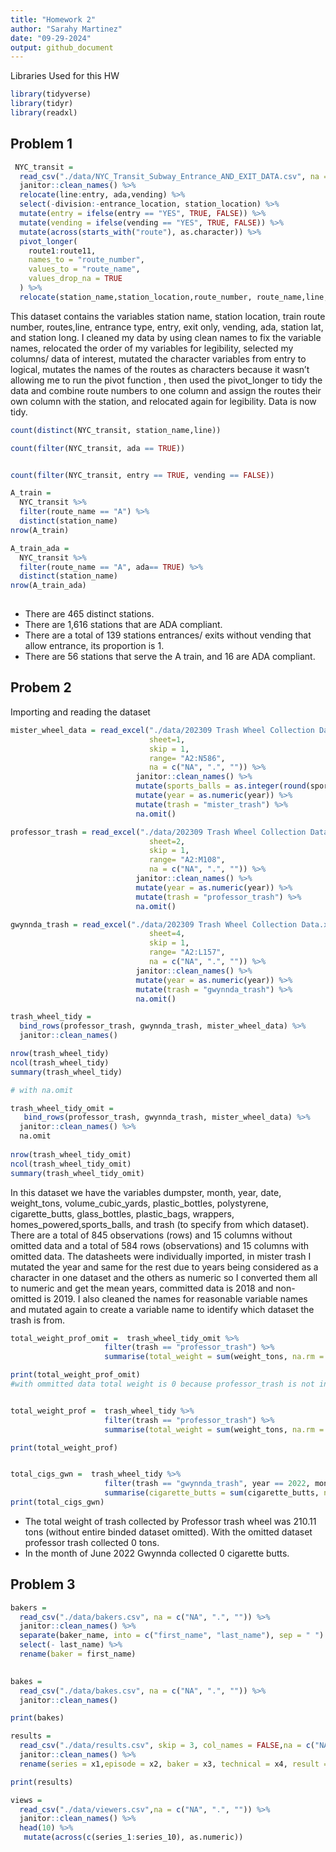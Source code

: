 ```yaml
---
title: "Homework 2"
author: "Sarahy Martinez"
date: "09-29-2024"
output: github_document
---
```


Libraries Used for this HW
```r
library(tidyverse)
library(tidyr)
library(readxl)
```

## Problem 1


```r
 NYC_transit =
  read_csv("./data/NYC_Transit_Subway_Entrance_AND_EXIT_DATA.csv", na = c("NA", ".", "")) %>% 
  janitor::clean_names() %>% 
  relocate(line:entry, ada,vending) %>% 
  select(-division:-entrance_location, station_location) %>% 
  mutate(entry = ifelse(entry == "YES", TRUE, FALSE)) %>% 
  mutate(vending = ifelse(vending == "YES", TRUE, FALSE)) %>% 
  mutate(across(starts_with("route"), as.character)) %>% 
  pivot_longer(
    route1:route11,
    names_to = "route_number",
    values_to = "route_name",
    values_drop_na = TRUE
  ) %>% 
  relocate(station_name,station_location,route_number, route_name,line,entrance_type, entry, ada,vending)

```

This dataset contains the variables  station name, station location, train route number, routes,line, entrance type, entry, exit only, vending, ada, station lat, and station long. I cleaned my data by using clean names to fix the variable names, relocated the order of my variables for legibility, selected my columns/ data of interest, mutated the character variables from entry to logical, mutates the names of the routes as characters because it wasn't allowing me to run the pivot function , then used the pivot_longer to tidy the data and combine route numbers to one column  and assign the routes their own column with the station, and relocated again for legibility.  Data is now tidy.



```r
count(distinct(NYC_transit, station_name,line))

count(filter(NYC_transit, ada == TRUE))


count(filter(NYC_transit, entry == TRUE, vending == FALSE))

A_train =
  NYC_transit %>% 
  filter(route_name == "A") %>% 
  distinct(station_name) 
nrow(A_train)

A_train_ada =
  NYC_transit %>% 
  filter(route_name == "A", ada== TRUE) %>% 
  distinct(station_name) 
nrow(A_train_ada)
 
```

* There are 465 distinct stations.
* There are 1,616 stations that are ADA compliant. 
* There are a total of 139 stations entrances/ exits without vending that allow entrance, its proportion is 1. 
* There are 56 stations that serve the A train, and 16 are ADA compliant. 


## Probem 2


Importing and reading the dataset

```r

mister_wheel_data = read_excel("./data/202309 Trash Wheel Collection Data.xlsx", 
                               sheet=1,
                               skip = 1,
                               range= "A2:N586",
                               na = c("NA", ".", "")) %>% 
                            janitor::clean_names() %>% 
                            mutate(sports_balls = as.integer(round(sports_balls))) %>% 
                            mutate(year = as.numeric(year)) %>% 
                            mutate(trash = "mister_trash") %>% 
                            na.omit()
```




```r

professor_trash = read_excel("./data/202309 Trash Wheel Collection Data.xlsx", 
                               sheet=2,
                               skip = 1,
                               range= "A2:M108",
                               na = c("NA", ".", "")) %>% 
                            janitor::clean_names() %>% 
                            mutate(year = as.numeric(year)) %>% 
                            mutate(trash = "professor_trash") %>% 
                            na.omit()


```



```r

gwynnda_trash = read_excel("./data/202309 Trash Wheel Collection Data.xlsx", 
                               sheet=4,
                               skip = 1,
                               range= "A2:L157",
                               na = c("NA", ".", "")) %>% 
                            janitor::clean_names() %>% 
                            mutate(year = as.numeric(year)) %>% 
                            mutate(trash = "gwynnda_trash") %>% 
                            na.omit()


```


```r

trash_wheel_tidy = 
  bind_rows(professor_trash, gwynnda_trash, mister_wheel_data) %>% 
  janitor::clean_names() 

nrow(trash_wheel_tidy)
ncol(trash_wheel_tidy)
summary(trash_wheel_tidy)

# with na.omit 

trash_wheel_tidy_omit =
   bind_rows(professor_trash, gwynnda_trash, mister_wheel_data) %>% 
  janitor::clean_names() %>% 
  na.omit
  
nrow(trash_wheel_tidy_omit)
ncol(trash_wheel_tidy_omit)
summary(trash_wheel_tidy_omit)
```
In this dataset we have the variables dumpster, month, year, date, weight_tons, volume_cubic_yards, plastic_bottles, polystyrene, cigarette_butts, glass_bottles, plastic_bags, wrappers, homes_powered,sports_balls, and trash (to specify from which dataset). There are a total of 845 observations (rows) and 15 columns without omitted data and a total of 584 rows (observations) and  15 columns with omitted data. The datasheets were individually imported, in mister trash I mutated the year and same for the rest due to years being considered as a character in one dataset and the others as numeric so I converted them all to numeric and get the mean years, committed data is 2018 and non- omitted is 2019. I also cleaned the names for reasonable variable names and mutated again to create a variable name to identify which dataset the trash is from. 

```r

total_weight_prof_omit =  trash_wheel_tidy_omit %>% 
                     filter(trash == "professor_trash") %>% 
                     summarise(total_weight = sum(weight_tons, na.rm = TRUE))

print(total_weight_prof_omit)
#with ommitted data total weight is 0 because professor_trash is not in this dataset with omitted data for removing info that does not have trash specific data.


total_weight_prof =  trash_wheel_tidy %>% 
                     filter(trash == "professor_trash") %>% 
                     summarise(total_weight = sum(weight_tons, na.rm = TRUE))

print(total_weight_prof)


total_cigs_gwn =  trash_wheel_tidy %>% 
                     filter(trash == "gwynnda_trash", year == 2022, month == "June") %>% 
                     summarise(cigarette_butts = sum(cigarette_butts, na.rm = TRUE))
print(total_cigs_gwn)

```


* The total weight of trash collected by Professor trash wheel was 210.11 tons (without entire binded dataset omitted). With the omitted dataset professor trash collected 0 tons.
* In the month of June 2022 Gwynnda collected 0 cigarette butts. 


## Problem 3


```r
bakers = 
  read_csv("./data/bakers.csv", na = c("NA", ".", "")) %>% 
  janitor::clean_names() %>% 
  separate(baker_name, into = c("first_name", "last_name"), sep = " ") %>% 
  select(- last_name) %>% 
  rename(baker = first_name)
  
```



```r
bakes = 
  read_csv("./data/bakes.csv", na = c("NA", ".", "")) %>% 
  janitor::clean_names()

print(bakes)
```


```r
results = 
  read_csv("./data/results.csv", skip = 3, col_names = FALSE,na = c("NA", ".", "")) %>% 
  janitor::clean_names() %>% 
  rename(series = x1,episode = x2, baker = x3, technical = x4, result = x5 )

print(results)

```



```r
views = 
  read_csv("./data/viewers.csv",na = c("NA", ".", "")) %>% 
  janitor::clean_names() %>% 
  head(10) %>% 
   mutate(across(c(series_1:series_10), as.numeric))



```












